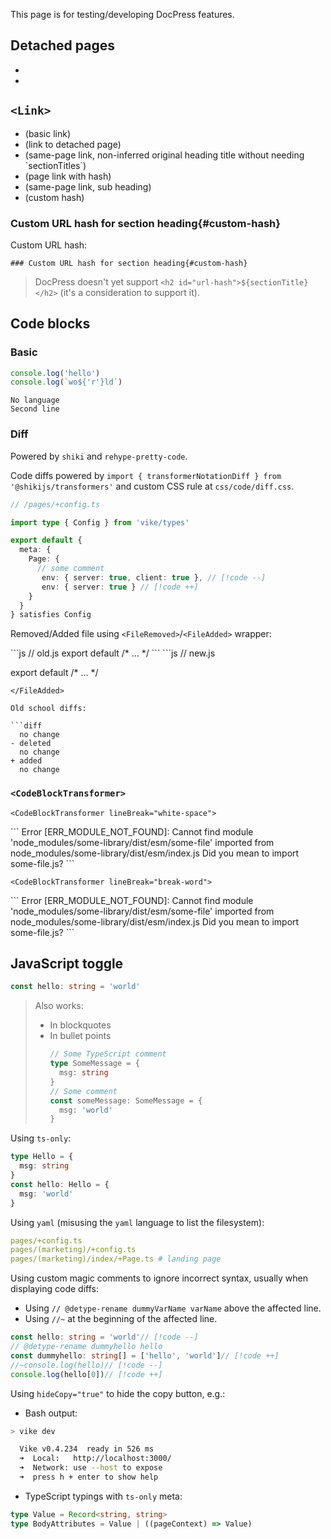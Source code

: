 
This page is for testing/developing DocPress features.

## Detached pages

- <Link href="/orphan" />
- <Link href="/orphan-2" />

## `<Link>`

- <Link href="/some-page" /> (basic link)
- <Link href="/orphan" /> (link to detached page)
- <Link href="#link" /> (same-page link, non-inferred original heading title without needing `sectionTitles`)
- <Link href="/notes#danger" /> (page link with hash)
- <Link href="#basic" /> (same-page link, sub heading)
- <Link href="#custom-hash" /> (custom hash)

### Custom URL hash for section heading{#custom-hash}

Custom URL hash:

```mdx
### Custom URL hash for section heading{#custom-hash}
```

> DocPress doesn't yet support `<h2 id="url-hash">${sectionTitle}</h2>` (it's a consideration to support it).


## Code blocks

### Basic

```js
console.log('hello')
console.log(`wo${'r'}ld`)
```

```
No language
Second line
```

### Diff

Powered by `shiki` and `rehype-pretty-code`.

Code diffs powered by `import { transformerNotationDiff } from '@shikijs/transformers'` and custom CSS rule at `css/code/diff.css`.

```ts
// /pages/+config.ts

import type { Config } from 'vike/types'

export default {
  meta: {
    Page: {
      // some comment
       env: { server: true, client: true }, // [!code --]
       env: { server: true } // [!code ++]
    }
  }
} satisfies Config
```

Removed/Added file using `<FileRemoved>`/`<FileAdded>` wrapper:

<FileRemoved>
```js
// old.js
export default /* ... */
```
</FileRemoved>

<FileAdded>
```js
// new.js

export default /* ... */
```
</FileAdded>

Old school diffs:

```diff
  no change
- deleted
  no change
+ added
  no change
```

### `<CodeBlockTransformer>`

`<CodeBlockTransformer lineBreak="white-space">`

<CodeBlockTransformer lineBreak="white-space">
```
Error [ERR_MODULE_NOT_FOUND]: Cannot find module 'node_modules/some-library/dist/esm/some-file' imported from node_modules/some-library/dist/esm/index.js
Did you mean to import some-file.js?
```
</CodeBlockTransformer>

`<CodeBlockTransformer lineBreak="break-word">`

<CodeBlockTransformer lineBreak="break-word">
```
Error [ERR_MODULE_NOT_FOUND]: Cannot find module 'node_modules/some-library/dist/esm/some-file' imported from node_modules/some-library/dist/esm/index.js
Did you mean to import some-file.js?
```
</CodeBlockTransformer>


## JavaScript toggle


```ts
const hello: string = 'world'
```

> Also works:
> - In blockquotes
> - In bullet points
>   ```ts
>   // Some TypeScript comment
>   type SomeMessage = {
>     msg: string
>   }
>   // Some comment
>   const someMessage: SomeMessage = {
>     msg: 'world'
>   }
>   ```

Using `ts-only`:
```ts ts-only
type Hello = {
  msg: string
}
const hello: Hello = {
  msg: 'world'
}
```

Using `yaml` (misusing the `yaml` language to list the filesystem):

```yaml
pages/+config.ts
pages/(marketing)/+config.ts
pages/(marketing)/index/+Page.ts # landing page
```

Using custom magic comments to ignore incorrect syntax, usually when displaying code diffs:

- Using `// @detype-rename dummyVarName varName` above the affected line.
- Using `//~` at the beginning of the affected line.

```ts
const hello: string = 'world'// [!code --]
// @detype-rename dummyhello hello
const dummyhello: string[] = ['hello', 'world']// [!code ++]
//~console.log(hello)// [!code --]
console.log(hello[0])// [!code ++]
```

Using `hideCopy="true"` to hide the copy button, e.g.:

- Bash output:
  
```bash hideCopy="true"
> vike dev

  Vike v0.4.234  ready in 526 ms
  ➜  Local:   http://localhost:3000/
  ➜  Network: use --host to expose
  ➜  press h + enter to show help
```

- TypeScript typings with `ts-only` meta:

```ts ts-only hideCopy="true"
type Value = Record<string, string>
type BodyAttributes = Value | ((pageContext) => Value)
```